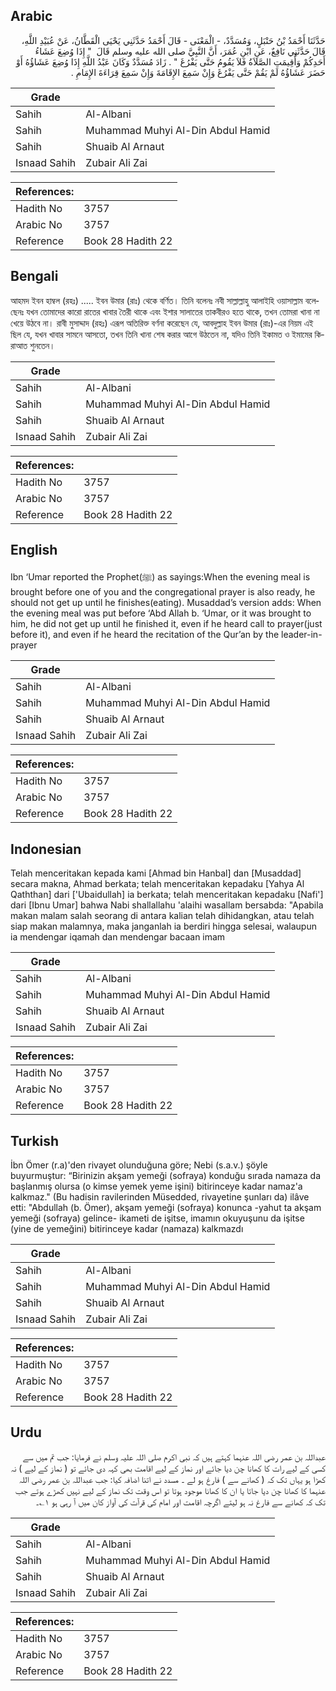 ## Arabic


<div dir="rtl" lang="ar" style={{fontSize:'larger',backgroundColor:'#f8f9fa',padding:20}}>
حَدَّثَنَا أَحْمَدُ بْنُ حَنْبَلٍ، وَمُسَدَّدٌ، - الْمَعْنَى - قَالَ أَحْمَدُ حَدَّثَنِي يَحْيَى الْقَطَّانُ، عَنْ عُبَيْدِ اللَّهِ، قَالَ حَدَّثَنِي نَافِعٌ، عَنِ ابْنِ عُمَرَ، أَنَّ النَّبِيَّ صلى الله عليه وسلم قَالَ ‏ "‏ إِذَا وُضِعَ عَشَاءُ أَحَدِكُمْ وَأُقِيمَتِ الصَّلاَةُ فَلاَ يَقُومُ حَتَّى يَفْرُغَ ‏"‏ ‏.‏ زَادَ مُسَدَّدٌ وَكَانَ عَبْدُ اللَّهِ إِذَا وُضِعَ عَشَاؤُهُ أَوْ حَضَرَ عَشَاؤُهُ لَمْ يَقُمْ حَتَّى يَفْرُغَ وَإِنْ سَمِعَ الإِقَامَةَ وَإِنْ سَمِعَ قِرَاءَةَ الإِمَامِ ‏.‏
</div>
<div style={{backgroundColor:'#f8f9fa',padding:20, marginBottom: 10}}><table> <thead> <tr> <th>Grade</th> <th></th> </tr> </thead> <tbody> <tr><td>Sahih</td><td>Al-Albani</td></tr><tr><td>Sahih</td><td>Muhammad Muhyi Al-Din Abdul Hamid</td></tr><tr><td>Sahih</td><td>Shuaib Al Arnaut</td></tr><tr><td>Isnaad Sahih</td><td>Zubair Ali Zai</td></tr></tbody></table><table> <thead> <tr> <th>References:</th> <th></th> </tr> </thead> <tbody><tr><td>Hadith No</td><td>3757</td></tr><tr><td>Arabic No</td><td>3757</td></tr><tr><td>Reference</td><td>Book 28 Hadith 22</td></tr></tbody></table></div>

## Bengali


<div dir="ltr" lang="bn" style={{fontSize:'larger',backgroundColor:'#f8f9fa',padding:20}}>
আহমদ ইবন হাম্বল (রহঃ) ..... ইবন উমার (রাঃ) থেকে বর্ণিত। তিনি বলেনঃ নবী সাল্লাল্লাহু আলাইহি ওয়াসাল্লাম বলেছেনঃ যখন তোমাদের কারো রাতের খাবার তৈরী থাকে এবং ইশার সালাতের তাকবীরও হতে থাকে, তখন তোমরা খানা না খেয়ে উঠবে না। রাবী মুসাদ্দাদ (রহঃ) এরূপ অতিরিক্ত বর্ণনা করেছেন যে, আবদুল্লাহ ইবন উমার (রাঃ)-এর নিয়ম এই ছিল যে, যখন খাবার সামনে আসতো, তখন তিনি খানা শেষ করার আগে উঠতেন না, যদিও তিনি ইকামত ও ইমামের কিরাআত শুনতেন।
</div>
<div style={{backgroundColor:'#f8f9fa',padding:20, marginBottom: 10}}><table> <thead> <tr> <th>Grade</th> <th></th> </tr> </thead> <tbody> <tr><td>Sahih</td><td>Al-Albani</td></tr><tr><td>Sahih</td><td>Muhammad Muhyi Al-Din Abdul Hamid</td></tr><tr><td>Sahih</td><td>Shuaib Al Arnaut</td></tr><tr><td>Isnaad Sahih</td><td>Zubair Ali Zai</td></tr></tbody></table><table> <thead> <tr> <th>References:</th> <th></th> </tr> </thead> <tbody><tr><td>Hadith No</td><td>3757</td></tr><tr><td>Arabic No</td><td>3757</td></tr><tr><td>Reference</td><td>Book 28 Hadith 22</td></tr></tbody></table></div>

## English


<div dir="ltr" lang="en" style={{fontSize:'larger',backgroundColor:'#f8f9fa',padding:20}}>
Ibn ‘Umar reported the Prophet(ﷺ) as sayings:When the evening meal is brought before one of you and the congregational prayer is also ready, he should not get up until he finishes(eating). Musaddad’s version adds: When the evening meal was put before ‘Abd Allah b. ‘Umar, or it was brought to him, he did not get up until he finished it, even if he heard call to prayer(just before it), and even if he heard the recitation of the Qur’an by the leader-in-prayer
</div>
<div style={{backgroundColor:'#f8f9fa',padding:20, marginBottom: 10}}><table> <thead> <tr> <th>Grade</th> <th></th> </tr> </thead> <tbody> <tr><td>Sahih</td><td>Al-Albani</td></tr><tr><td>Sahih</td><td>Muhammad Muhyi Al-Din Abdul Hamid</td></tr><tr><td>Sahih</td><td>Shuaib Al Arnaut</td></tr><tr><td>Isnaad Sahih</td><td>Zubair Ali Zai</td></tr></tbody></table><table> <thead> <tr> <th>References:</th> <th></th> </tr> </thead> <tbody><tr><td>Hadith No</td><td>3757</td></tr><tr><td>Arabic No</td><td>3757</td></tr><tr><td>Reference</td><td>Book 28 Hadith 22</td></tr></tbody></table></div>

## Indonesian


<div dir="ltr" lang="id" style={{fontSize:'larger',backgroundColor:'#f8f9fa',padding:20}}>
Telah menceritakan kepada kami [Ahmad bin Hanbal] dan [Musaddad] secara makna, Ahmad berkata; telah menceritakan kepadaku [Yahya Al Qaththan] dari ['Ubaidullah] ia berkata; telah menceritakan kepadaku [Nafi'] dari [Ibnu Umar] bahwa Nabi shallallahu 'alaihi wasallam bersabda: "Apabila makan malam salah seorang di antara kalian telah dihidangkan, atau telah siap makan malamnya, maka janganlah ia berdiri hingga selesai, walaupun ia mendengar iqamah dan mendengar bacaan imam
</div>
<div style={{backgroundColor:'#f8f9fa',padding:20, marginBottom: 10}}><table> <thead> <tr> <th>Grade</th> <th></th> </tr> </thead> <tbody> <tr><td>Sahih</td><td>Al-Albani</td></tr><tr><td>Sahih</td><td>Muhammad Muhyi Al-Din Abdul Hamid</td></tr><tr><td>Sahih</td><td>Shuaib Al Arnaut</td></tr><tr><td>Isnaad Sahih</td><td>Zubair Ali Zai</td></tr></tbody></table><table> <thead> <tr> <th>References:</th> <th></th> </tr> </thead> <tbody><tr><td>Hadith No</td><td>3757</td></tr><tr><td>Arabic No</td><td>3757</td></tr><tr><td>Reference</td><td>Book 28 Hadith 22</td></tr></tbody></table></div>

## Turkish


<div dir="ltr" lang="tr" style={{fontSize:'larger',backgroundColor:'#f8f9fa',padding:20}}>
İbn Ömer (r.a)'den rivayet olunduğuna göre; Nebi (s.a.v.) şöyle buyurmuştur: “Birinizin akşam yemeği (sofraya) konduğu sırada namaza da başlanmış olursa (o kimse yemek yeme işini) bitirinceye kadar namaz'a kalkmaz." (Bu hadisin ravilerinden Müsedded, rivayetine şunları da) ilâve etti: "Abdullah (b. Ömer), akşam yemeği (sofraya) konunca -yahut ta akşam yemeği (sofraya) gelince- ikameti de işitse, imamın okuyuşunu da işitse (yine de yemeğini) bitirinceye kadar (namaza) kalkmazdı
</div>
<div style={{backgroundColor:'#f8f9fa',padding:20, marginBottom: 10}}><table> <thead> <tr> <th>Grade</th> <th></th> </tr> </thead> <tbody> <tr><td>Sahih</td><td>Al-Albani</td></tr><tr><td>Sahih</td><td>Muhammad Muhyi Al-Din Abdul Hamid</td></tr><tr><td>Sahih</td><td>Shuaib Al Arnaut</td></tr><tr><td>Isnaad Sahih</td><td>Zubair Ali Zai</td></tr></tbody></table><table> <thead> <tr> <th>References:</th> <th></th> </tr> </thead> <tbody><tr><td>Hadith No</td><td>3757</td></tr><tr><td>Arabic No</td><td>3757</td></tr><tr><td>Reference</td><td>Book 28 Hadith 22</td></tr></tbody></table></div>

## Urdu


<div dir="rtl" lang="ur" style={{fontSize:'larger',backgroundColor:'#f8f9fa',padding:20}}>
عبداللہ بن عمر رضی اللہ عنہما کہتے ہیں کہ نبی اکرم صلی اللہ علیہ وسلم نے فرمایا: جب تم میں سے کسی کے لیے رات کا کھانا چن دیا جائے اور نماز کے لیے اقامت بھی کہہ دی جائے تو ( نماز کے لیے ) نہ کھڑا ہو یہاں تک کہ ( کھانے سے ) فارغ ہو لے ۔ مسدد نے اتنا اضافہ کیا: جب عبداللہ بن عمر رضی اللہ عنہما کا کھانا چن دیا جاتا یا ان کا کھانا موجود ہوتا تو اس وقت تک نماز کے لیے نہیں کھڑے ہوتے جب تک کہ کھانے سے فارغ نہ ہو لیتے اگرچہ اقامت اور امام کی قرآت کی آواز کان میں آ رہی ہو ۱؎۔
</div>
<div style={{backgroundColor:'#f8f9fa',padding:20, marginBottom: 10}}><table> <thead> <tr> <th>Grade</th> <th></th> </tr> </thead> <tbody> <tr><td>Sahih</td><td>Al-Albani</td></tr><tr><td>Sahih</td><td>Muhammad Muhyi Al-Din Abdul Hamid</td></tr><tr><td>Sahih</td><td>Shuaib Al Arnaut</td></tr><tr><td>Isnaad Sahih</td><td>Zubair Ali Zai</td></tr></tbody></table><table> <thead> <tr> <th>References:</th> <th></th> </tr> </thead> <tbody><tr><td>Hadith No</td><td>3757</td></tr><tr><td>Arabic No</td><td>3757</td></tr><tr><td>Reference</td><td>Book 28 Hadith 22</td></tr></tbody></table></div>